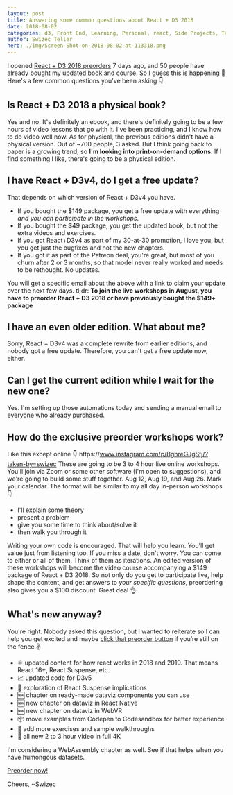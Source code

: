 ```yaml
---
layout: post
title: Answering some common questions about React + D3 2018
date: 2018-08-02
categories: d3, Front End, Learning, Personal, react, Side Projects, Technical, Writing
author: Swizec Teller
hero: ./img/Screen-Shot-on-2018-08-02-at-113318.png
---
```


I opened [React + D3 2018 preorders](https://gumroad.com/l/pMtnZ) 7 days ago, and 50 people have already bought my updated book and course. So I guess this is happening 🤘 Here's a few common questions you've been asking 👇

## Is React + D3 2018 a physical book?

Yes and no. It's definitely an ebook, and there's definitely going to be a few hours of video lessons that go with it. I've been practicing, and I know how to do video well now. As for physical, the previous editions didn't have a physical version. Out of ~700 people, 3 asked. But I think going back to paper is a growing trend, so **I'm looking into print-on-demand options**. If I find something I like, there's going to be a physical edition.

## I have React + D3v4, do I get a free update?

That depends on which version of React + D3v4 you have.

-   If you bought the $149 package, you get a free update with everything _and you can participate in the workshops_.
-   If you bought the $49 package, you get the updated book, but not the extra videos and exercises.
-   If you got React+D3v4 as part of my 30-at-30 promotion, I love you, but you get just the bugfixes and not the new chapters.
-   If you got it as part of the Patreon deal, you're great, but most of you churn after 2 or 3 months, so that model never really worked and needs to be rethought. No updates.

You will get a specific email about the above with a link to claim your update over the next few days. tl;dr: **To join the live workshops in August, you have to preorder React + D3 2018 or have previously bought the $149+ package**

## I have an even older edition. What about me?

Sorry, React + D3v4 was a complete rewrite from earlier editions, and nobody got a free update. Therefore, you can't get a free update now, either.

## Can I get the current edition while I wait for the new one?

Yes. I'm setting up those automations today and sending a manual email to everyone who already purchased.

## How do the exclusive preorder workshops work?

Like this except online 👇 https&#x3A;//www.instagram.com/p/BghreGJgStj/?taken-by=swizec These are going to be 3 to 4 hour live online workshops. You'll join via Zoom or some other software (I'm open to suggestions), and we're going to build some stuff together. Aug 12, Aug 19, and Aug 26. Mark your calendar. The format will be similar to my all day in-person workshops 👇

-   I'll explain some theory
-   present a problem
-   give you some time to think about/solve it
-   then walk you through it

Writing your own code is encouraged. That will help you learn. You'll get value just from listening too. If you miss a date, don't worry. You can come to either or all of them. Think of them as iterations. An edited version of these workshops will become the video course accompanying a $149 package of React + D3 2018. So not only do you get to participate live, help shape the content, and get answers to _your specific questions_, preordering also gives you a $100 discount. Great deal 👌

## What's new anyway?

You're right. Nobody asked this question, but I wanted to reiterate so I can help you get excited and maybe [click that preorder button](https://gumroad.com/l/pMtnZ) if you’re still on the fence ✌️

-   ⚛️ updated content for how react works in 2018 and 2019. That means React 16+, React Suspense, etc.
-   📈 updated code for D3v5
-   🚟 exploration of React Suspense implications
-   🆕 chapter on ready-made dataviz components you can use
-   🆕 new chapter on dataviz in React Native
-   🆕 new chapter on dataviz in WebVR
-   📦 move examples from Codepen to Codesandbox for better experience
-   🏃 add more exercises and sample walkthroughs
-   🎥 all new 2 to 3 hour video in full 4K

I'm considering a WebAssembly chapter as well. See if that helps when you have humongous datasets.

<!--[if mso]>
  <v:roundrect xmlns:v="urn:schemas-microsoft-com:vml" xmlns:w="urn:schemas-microsoft-com:office:word" href="https://gumroad.com/l/pMtnZ" style="height:40px;v-text-anchor:middle;width:200px;" arcsize="10%" strokecolor="#1e3650" fillcolor="#ffa824">
    <w:anchorlock/>
    <center style="color:#ffffff;font-family:sans-serif;font-size:13px;font-weight:bold;">Preorder now!</center>
  </v:roundrect>
<![endif]-->

[Preorder now!](https://gumroad.com/l/pMtnZ)

Cheers, ~Swizec
